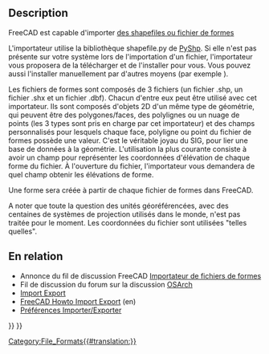 <languages/>

{{Docnav/fr
|[[Arch_3DS/fr|3DS]]
|
|[[BIM_Workbench/fr|Atelier BIM]]
|IconL=
|IconR=
|IconC=Workbench_BIM.svg
}}

{{TOCright}}

<span id="Description"></span>
==Description==

FreeCAD est capable d'importer [https://fr.wikipedia.org/wiki/Shapefile des shapefiles ou fichier de formes]

L'importateur utilise la bibliothèque shapefile.py de [https://github.com/GeospatialPython/pyshp PyShp]. Si elle n'est pas présente sur votre système lors de l'importation d'un fichier, l'importateur vous proposera de la télécharger et de l'installer pour vous. Vous pouvez aussi l'installer manuellement par d'autres moyens (par exemple {{Incode|pip install pyshp}}).

Les fichiers de formes sont composés de 3 fichiers (un fichier .shp, un fichier .shx et un fichier .dbf). Chacun d'entre eux peut être utilisé avec cet importateur. Ils sont composés d'objets 2D d'un même type de géométrie, qui peuvent être des polygones/faces, des polylignes ou un nuage de points (les 3 types sont pris en charge par cet importateur) et des champs personnalisés pour lesquels chaque face, polyligne ou point du fichier de formes possède une valeur. C'est le véritable joyau du SIG, pour lier une base de données à la géométrie. L'utilisation la plus courante consiste à avoir un champ pour représenter les coordonnées d'élévation de chaque forme du fichier. À l'ouverture du fichier, l'importateur vous demandera de quel champ obtenir les élévations de forme.

Une forme sera créée à partir de chaque fichier de formes dans FreeCAD.

A noter que toute la question des unités géoréférencées, avec des centaines de systèmes de projection utilisés dans le monde, n'est pas traitée pour le moment. Les coordonnées du fichier sont utilisées "telles quelles".

<span id="Related"></span>
== En relation ==

* Annonce du fil de discussion FreeCAD [https://forum.freecadweb.org/viewtopic.php?f=9&t=46150 Importateur de fichiers de formes]
* Fil de discussion du forum sur la discussion [https://community.osarch.org/discussion/comment/578#Comment_578 OSArch]
* [[Import_Export/fr|Import Export]]
* [[FreeCAD_Howto_Import_Export|FreeCAD Howto Import Export]] (en)
* [[Import_Export_Preferences/fr|Préférences Importer/Exporter]]


{{Docnav/fr
|[[Arch_3DS/fr|3DS]]
|
|[[BIM_Workbench/fr|Atelier BIM]]
|IconL=
|IconR=
|IconC=Workbench_BIM.svg
}}

{{BIM_Tools_navi{{#translation:}}}}
{{Userdocnavi{{#translation:}}}}
[[Category:File_Formats{{#translation:}}]]